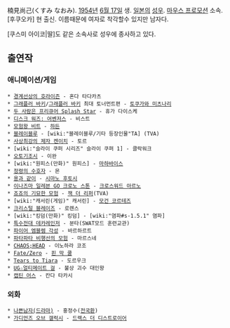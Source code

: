 楠見尚己(くすみ なおみ). [[1954년]] [[6월 17일]] 생. [[일본]]의 [[성우]]. [[마우스 프로모션]] 소속. [후쿠오카] 현 출신. 이름때문에 여자로 착각할수 있지만 남자다. 

[쿠스미 아이코|딸]도 같은 소속사로 성우에 종사하고 있다.

== 출연작 ==
=== 애니메이션/게임 ===
 * [[경계선상의 호라이즌]] - 혼다 타다카츠
 * [[그래플러 바키]]/[[그래플러 바키]] 최대 토너먼트편 - [[토쿠가와 미츠나리]]
 * [[두 사람은 프리큐어 Splash Star]] - 휴가 다이스케
 * [[디스크 워즈: 어벤저스]] - 비스트
 * [[모험왕 비트]] - [[하든]]
 * [[블레이블루]] - [wiki:"블레이블루/기타 등장인물"TA] (TVA)
 * [[사상최강의 제자 켄이치]] - 토르
 * [wiki:"슬라이 쿠퍼 시리즈" 슬라이 쿠퍼 1] - 클락워크
 * [[오토기조시]] - 이완
 * [wiki:"원피스(만화)" 원피스] - [[마하바이스]]
 * [[정령의 수호자]] - 몬
 * [[용과 같이]] - [[시마노 후토시]]
 * [[이나즈마 일레븐 GO 크로노 스톤]] - [[크로스워드 아르노]]
 * [[죠죠의 기묘한 모험]] - [[잭 더 리퍼]](TVA)
 * [wiki:"캐서린(게임)" 캐서린] - [[모건 코르테즈]]
 * [[크리스털 블레이즈]] - 로렌스
 * [wiki:"킹덤(만화)" 킹덤] - [wiki:"염파#s-1.5.1" 염파]
 * [[특수전대 데카레인저]] - 분타(SWAT모드 훈련교관)
 * [[파이어 엠블렘 각성]] - 바르하르트
 * [[파타파타 비행선의 모험]] - 마르스네
 * [[CHAOS;HEAD]] - 이노하라 코조
 * [[Fate/Zero]] - [[핀 막 쿨]]
 * [[Tears to Tiara]] - 도르우크
 * [[UG☆얼티메이트 걸]] - 불상 괴수 대인왕
 * [[캡틴 어스]] - 칸다 타카시

=== 외화 ===
 * [[나쁜남자(드라마)]] - 홍정수([[전국환]])
 * [[가디언즈 오브 갤럭시]] - [[드랙스 더 디스트로이어]]

